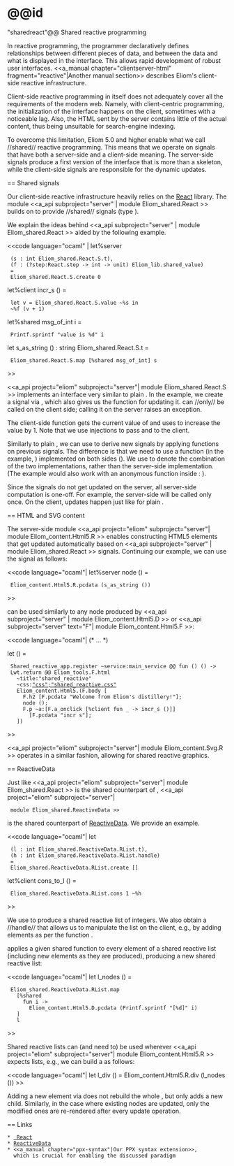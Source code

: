 =@@id="sharedreact"@@ Shared reactive programming

In reactive programming, the programmer declaratively defines
relationships between different pieces of data, and between the data
and what is displayed in the interface. This allows rapid development
of robust user interfaces. <<a_manual chapter="clientserver-html"
fragment="reactive"|Another manual section>> describes Eliom's
client-side reactive infrastructure.

Client-side reactive programming in itself does not adequately cover
all the requirements of the modern web. Namely, with client-centric
programming, the initialization of the interface happens on the
client, sometimes with a noticeable lag. Also, the HTML sent by the
server contains little of the actual content, thus being unsuitable
for search-engine indexing.

To overcome this limitation, Eliom 5.0 and higher enable what we call
//shared// reactive programming. This means that we operate on signals
that have both a server-side and a client-side meaning. The
server-side signals produce a first version of the interface that is
more than a skeleton, while the client-side signals are responsible
for the dynamic updates.

== Shared signals

Our client-side reactive infrastructure heavily relies on the
[[http://erratique.ch/software/react| React]] library. The module
<<a_api subproject="server" | module Eliom_shared.React >> builds on
{{{React}}} to provide //shared// signals (type
{{{Eliom_shared.React.S.t}}}).

We explain the ideas behind
<<a_api subproject="server" | module Eliom_shared.React >> aided by
the following example.

<<code language="ocaml" |
let%server
  (s : int Eliom_shared.React.S.t),
  (f : (?step:React.step -> int -> unit) Eliom_lib.shared_value)
  =
  Eliom_shared.React.S.create 0

let%client incr_s () =
  let v = Eliom_shared.React.S.value ~%s in
  ~%f (v + 1)

let%shared msg_of_int i =
  Printf.sprintf "value is %d" i

let s_as_string () : string Eliom_shared.React.S.t =
  Eliom_shared.React.S.map [%shared msg_of_int] s
>>

<<a_api project="eliom" subproject="server"| module
Eliom_shared.React.S >> implements an interface very similar to plain
{{{React.S}}}. In the example, we create a signal {{{s}}} via
{{{create}}}, which also gives us the function {{{f}}} for updating
it. {{{f}}} can //only// be called on the client side; calling it on
the server raises an exception.

The client-side function {{{incr_s}}} gets the current value of
{{{s}}} and uses {{{f}}} to increase the value by 1. Note that we use
injections {{{~%}}} to pass {{{s}}} and {{{f}}} to the client.

Similarly to plain {{{React}}}, we can use
{{{Eliom_shared.React.S.map}}} to derive new signals by applying
functions on previous signals. The difference is that we need to use a
function (in the example, {{{msg_of_int}}}) implemented on both sides
({{{let%shared}}}). We use {{{[%shared msg_of_int]}}} to denote the
combination of the two implementations, rather than the server-side
implementation.
(The example would also work with an anonymous function inside
{{{[%shared ...]}}}:
{{{[%shared (fun i -> Printf.sprintf "value is %d" i)]}}}).

Since the signals do not get updated on the server, all server-side
computation is one-off. For example, the server-side {{{msg_of_int}}}
will be called only once. On the client, updates happen just like for
plain {{{React}}}.

== HTML and SVG content

The server-side
module
<<a_api project="eliom" subproject="server"| module Eliom_content.Html5.R >>
enables constructing HTML5 elements that get updated automatically
based on
<<a_api subproject="server" | module Eliom_shared.React >> signals.
Continuing our example, we can use the signal {{{s_as_string ()}}}
as follows:

<<code language="ocaml"|
let%server node () =
  Eliom_content.Html5.R.pcdata (s_as_string ())
>>

{{{node ()}}} can be used similarly to any node produced by <<a_api
subproject="server" | module Eliom_content.Html5.D >> or <<a_api
subproject="server" text="F"| module Eliom_content.Html5.F >>:

<<code language="ocaml"|
(* ... *)

let () =
  Shared_reactive_app.register ~service:main_service @@ fun () () ->
  Lwt.return @@ Eliom_tools.F.html
    ~title:"shared_reactive"
    ~css:[["css";"shared_reactive.css"]]
    Eliom_content.Html5.(F.body [
      F.h2 [F.pcdata "Welcome from Eliom's distillery!"];
      node ();
      F.p ~a:[F.a_onclick [%client fun _ -> incr_s ()]]
        [F.pcdata "incr s"];
    ])
>>

<<a_api project="eliom" subproject="server"| module Eliom_content.Svg.R >>
operates in a similar fashion, allowing for shared reactive graphics.

== ReactiveData

Just like
<<a_api project="eliom" subproject="server"| module Eliom_shared.React >>
is the shared counterpart of {{{React}}},
<<a_api project="eliom" subproject="server"|
  module Eliom_shared.ReactiveData >>
is the shared counterpart of
[[https://github.com/ocsigen/reactiveData|ReactiveData]].
We provide an example.

<<code language="ocaml"|
let
  (l : int Eliom_shared.ReactiveData.RList.t),
  (h : int Eliom_shared.ReactiveData.RList.handle)
  =
  Eliom_shared.ReactiveData.RList.create []

let%client cons_to_l () =
  Eliom_shared.ReactiveData.RList.cons 1 ~%h
>>

We use {{{create}}} to produce a shared reactive list {{{l}}} of
integers.  We also obtain a //handle// that allows us to manipulate
the list on the client, e.g., by adding elements as per the function
{{{cons_to_l}}}.

{{{Eliom_shared.ReactiveData.RList.map}}} applies a given shared
function to every element of a shared reactive list (including new
elements as they are produced), producing a new shared reactive list:

<<code language="ocaml"|
let l_nodes () =
  Eliom_shared.ReactiveData.RList.map
    [%shared
      fun i ->
        Eliom_content.Html5.D.pcdata (Printf.sprintf "[%d]" i)
    ]
    l
>>

Shared reactive lists can (and need to) be used wherever
<<a_api project="eliom" subproject="server"| module Eliom_content.Html5.R >>
expects lists, e.g., we can build a {{{<div>}}} as follows:

<<code language="ocaml"|
let l_div () = Eliom_content.Html5.R.div (l_nodes ())
>>

Adding a new element via {{{cons_to_l}}} does not rebuild the whole
{{{l_div ()}}}, but only adds a new child. Similarly, in the case
where existing nodes are updated, only the modified ones are
re-rendered after every update operation.

== Links

 * [[http://erratique.ch/software/react| React]]
 * [[https://github.com/ocsigen/reactiveData|ReactiveData]]
 * <<a_manual chapter="ppx-syntax"|Our PPX syntax extension>>,
   which is crucial for enabling the discussed paradigm
